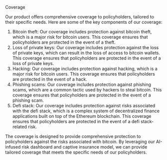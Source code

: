 Coverage

Our product offers comprehensive coverage to policyholders, tailored to their specific needs. Here are some of the key components of our coverage:

1. Bitcoin theft: Our coverage includes protection against bitcoin theft, which is a major risk for bitcoin users. This coverage ensures that policyholders are protected in the event of a theft.
2. Loss of private keys: Our coverage includes protection against the loss of private keys, which can result in the loss of access to bitcoin wallets. This coverage ensures that policyholders are protected in the event of a loss of private keys.
3. Hacking: Our coverage includes protection against hacking, which is a major risk for bitcoin users. This coverage ensures that policyholders are protected in the event of a hack.
4. Phishing scams: Our coverage includes protection against phishing scams, which are a common tactic used by hackers to steal bitcoin. This coverage ensures that policyholders are protected in the event of a phishing scam.
5. Defi stack: Our coverage includes protection against risks associated with the defi stack, which is a complex system of decentralized finance applications built on top of the Ethereum blockchain. This coverage ensures that policyholders are protected in the event of a defi stack-related risk.

The coverage is designed to provide comprehensive protection to policyholders against the risks associated with bitcoin. By leveraging our AI-infused risk dashboard and captive insurance model, we can provide tailored coverage that meets the specific needs of our policyholders.
